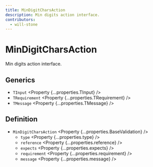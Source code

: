 ```yaml
---
title: MinDigitCharsAction
description: Min digits action interface.
contributors:
  - will-stone
---
```



# MinDigitCharsAction

Min digits action interface.

## Generics

- `TInput` <Property {...properties.TInput} />
- `TRequirement` <Property {...properties.TRequirement} />
- `TMessage` <Property {...properties.TMessage} />

## Definition

- `MinDigitCharsAction` <Property {...properties.BaseValidation} />
  - `type` <Property {...properties.type} />
  - `reference` <Property {...properties.reference} />
  - `expects` <Property {...properties.expects} />
  - `requirement` <Property {...properties.requirement} />
  - `message` <Property {...properties.message} />
